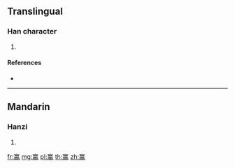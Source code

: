 {{character info/new}}
==Translingual==

===Han character===
{{Han char|rn=196|rad=鳥|as=13|sn=24|four=00217|canj=YNHAF}}

# {{defn|Han|sort=鳥13}}

====References====
* {{Han ref|kx=1502.250|dkj=47393|dj=2032.090|hdz=32128.190|uh=9E01|ud=40449|bh=F8E3|bd=63715}}

----

==Mandarin==

===Hanzi===
{{cmn-hanzi|pin=[[luó]] ([[luo2]]), [[xī]] ([[xi1]])|wg=lo<sup>2</sup>, hsi<sup>1</sup>}}

# {{defn|lang=cmn|sort=鳥13}}

[[fr:鸁]]
[[mg:鸁]]
[[pl:鸁]]
[[th:鸁]]
[[zh:鸁]]